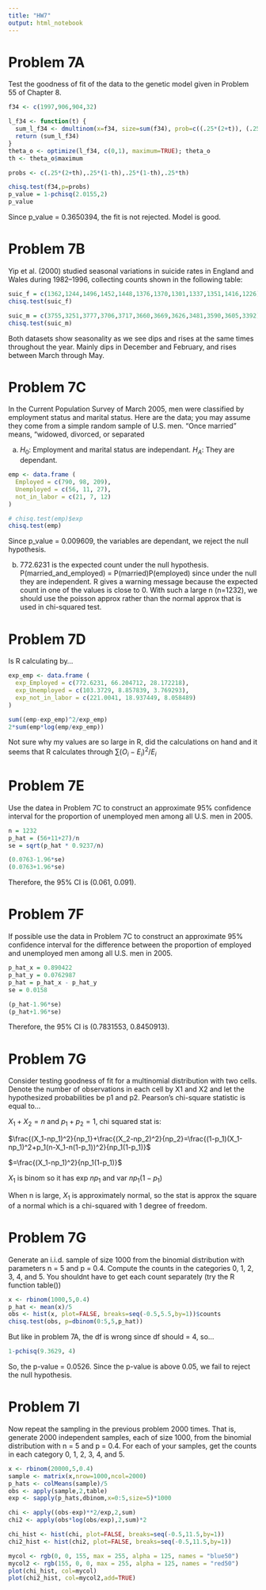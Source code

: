 ---
title: "HW7"
output: html_notebook
---

# Problem 7A
Test the goodness of fit of the data to the genetic model given in Problem 55 of Chapter 8.
```{r}
f34 <- c(1997,906,904,32)

l_f34 <- function(t) {
  sum_l_f34 <- dmultinom(x=f34, size=sum(f34), prob=c((.25*(2+t)), (.25*(1-t)), (.25*(1-t)), (.25*t)))
  return (sum_l_f34)
}
theta_o <- optimize(l_f34, c(0,1), maximum=TRUE); theta_o
th <- theta_o$maximum

probs <- c(.25*(2+th),.25*(1-th),.25*(1-th),.25*th)

chisq.test(f34,p=probs)
p_value = 1-pchisq(2.0155,2)
p_value
```
Since p_value = 0.3650394, the fit is not rejected. Model is good.

# Problem 7B
Yip et al. (2000) studied seasonal variations in suicide rates in England and Wales during 1982–1996, collecting counts shown in the following table:
```{r}
suic_f = c(1362,1244,1496,1452,1448,1376,1370,1301,1337,1351,1416,1226)
chisq.test(suic_f)

suic_m = c(3755,3251,3777,3706,3717,3660,3669,3626,3481,3590,3605,3392)
chisq.test(suic_m)
```
Both datasets show seasonality as we see dips and rises at the same times throughout the year. Mainly dips in December and February, and rises between March through May.

# Problem 7C
In the Current Population Survey of March 2005, men were classified by employment status and marital status. Here are the data; you may assume they come from a simple random sample of U.S. men. “Once married” means, “widowed, divorced, or separated

a)
$H_0:$ Employment and marital status are independant.
$H_A:$ They are dependant.

```{r}
emp <- data.frame (
  Employed = c(790, 98, 209),
  Unemployed = c(56, 11, 27),
  not_in_labor = c(21, 7, 12)
)

# chisq.test(emp)$exp
chisq.test(emp)
```
Since p_value = 0.009609, the variables are dependant, we reject the null hypothesis.

b)
772.6231 is the expected count under the null hypothesis. P(married_and_employed) = P(married)P(employed) since under the null they are independent. R gives a warning message because the expected count in one of the values is close to 0. With such a large n (n=1232), we should use the poisson approx rather than the normal approx that is used in chi-squared test.

# Problem 7D
Is R calculating by...
```{r}
exp_emp <- data.frame (
  exp_Employed = c(772.6231, 66.204712, 28.172218),
  exp_Unemployed = c(103.3729, 8.857839, 3.769293),
  exp_not_in_labor = c(221.0041, 18.937449, 8.058489)
)

sum((emp-exp_emp)^2/exp_emp)
2*sum(emp*log(emp/exp_emp))
```
Not sure why my values are so large in R, did the calculations on hand and it seems that R calculates through $\sum{(O_i-E_i)^2}/E_i$

# Problem 7E
Use the datea in Problem 7C to construct an approximate 95% confidence interval for the proportion of unemployed men among all U.S. men in 2005.
```{r}
n = 1232
p_hat = (56+11+27)/n
se = sqrt(p_hat * 0.9237/n)

(0.0763-1.96*se)
(0.0763+1.96*se)
```
Therefore, the 95% CI is (0.061, 0.091).

# Problem 7F
If possible use the data in Problem 7C to construct an approximate 95% confidence interval for the difference between the proportion of employed and unemployed men among all U.S. men in 2005.
```{r}
p_hat_x = 0.890422
p_hat_y = 0.0762987
p_hat = p_hat_x - p_hat_y
se = 0.0158

(p_hat-1.96*se)
(p_hat+1.96*se)
```
Therefore, the 95% CI is (0.7831553, 0.8450913).

# Problem 7G
Consider testing goodness of fit for a multinomial distribution with two cells. Denote the number of observations in each cell by X1 and X2 and let the hypothesized probabilities be p1 and p2. Pearson’s chi-square statistic is equal to...

$X_1 + X_2 = n$ and $p_1 + p_2 = 1$, chi squared stat is:

$\frac{(X_1-np_1)^2}{np_1}+\frac{(X_2-np_2)^2}{np_2}=\frac{(1-p_1)(X_1-np_1)^2+p_1(n-X_1-n(1-p_1))^2}{np_1(1-p_1)}$

$=\frac{(X_1-np_1)^2}{np_1(1-p_1)}$

$X_1$ is binom so it has exp $np_1$ and var $np_1(1-p_1)$

When n is large, $X_1$ is approximately normal, so the stat is approx the square of a normal which is a chi-squared with 1 degree of freedom.

# Problem 7G
Generate an i.i.d. sample of size 1000 from the binomial distribution with parameters n = 5 and p = 0.4. Compute the counts in the categories 0, 1, 2, 3, 4, and 5. You shouldnt have to get each count separately (try the R function table())

```{r}
x <- rbinom(1000,5,0.4)
p_hat <- mean(x)/5
obs <- hist(x, plot=FALSE, breaks=seq(-0.5,5.5,by=1))$counts
chisq.test(obs, p=dbinom(0:5,5,p_hat))
```
But like in problem 7A, the df is wrong since df should = 4, so...
```{r}
1-pchisq(9.3629, 4)
```
So, the p-value = 0.0526. Since the p-value is above 0.05, we fail to reject the null hypothesis.

# Problem 7I
Now repeat the sampling in the previous problem 2000 times. That is, generate 2000 independent samples, each of size 1000, from the binomial distribution with n = 5 and p = 0.4. For each of your samples, get the counts in each category 0, 1, 2, 3, 4, and 5.
```{r}
x <- rbinom(20000,5,0.4)
sample <- matrix(x,nrow=1000,ncol=2000)
p_hats <- colMeans(sample)/5
obs <- apply(sample,2,table)
exp <- sapply(p_hats,dbinom,x=0:5,size=5)*1000

chi <- apply((obs-exp)**2/exp,2,sum) 
chi2 <- apply(obs*log(obs/exp),2,sum)*2

chi_hist <- hist(chi, plot=FALSE, breaks=seq(-0.5,11.5,by=1))
chi2_hist <- hist(chi2, plot=FALSE, breaks=seq(-0.5,11.5,by=1))
```
```{r}
mycol <- rgb(0, 0, 155, max = 255, alpha = 125, names = "blue50")
mycol2 <- rgb(155, 0, 0, max = 255, alpha = 125, names = "red50")
plot(chi_hist, col=mycol)
plot(chi2_hist, col=mycol2,add=TRUE)
```
